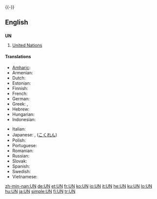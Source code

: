 {{wikipedia | un (disambiguation)}}
{{-}}
{{also|un|un-|-un-|ün|ún}}
==English==

==={{initialism}}===
'''UN'''

# [[United Nations]]

====Translations====
{{trans-top|United Nations}}
* [[Amharic]]: {{t|am|ተመድ}}
* Armenian: {{t|hy|ՄԱԿ|sc=Armn|tr=MAK}}
* Dutch: {{t|nl|VN}}
* Estonian: {{t|et|ÜRO}}
* Finnish: {{t+|fi|YK}}
* French: {{t|fr|ONU}}
* German: {{t|de|UNO}}
* Greek: {{t|el|ΟΗΕ}}, {{t|el|ΗE}}
* Hebrew: {{t|he|או"ם}}
* Hungarian: {{t|hu|ENSZ}}
* Indonesian: {{t|id|PBB}}
{{trans-mid}}
* Italian: {{t|it|ONU}}
* Japanese: {{t-|ja|UN}}, {{t+|ja|国連|tr=Kokuren|sc=Jpan}} ([[こくれん]])
* Polish: {{t|pl|ONZ}}
* Portuguese: {{t|pt|ONU}}
* Romanian: {{t|ro|ONU}}
* Russian: {{t|ru|ООН}}
* Slovak: {{t|sk|OSN}}
* Spanish: {{t|es|ONU}}
* Swedish: {{t-|sv|FN}}
* Vietnamese: {{t|vi|LHQ}}
{{trans-bottom}}

[[zh-min-nan:UN]]
[[de:UN]]
[[et:UN]]
[[fr:UN]]
[[ko:UN]]
[[io:UN]]
[[it:UN]]
[[he:UN]]
[[ku:UN]]
[[lo:UN]]
[[hu:UN]]
[[ja:UN]]
[[simple:UN]]
[[fi:UN]]
[[tr:UN]]